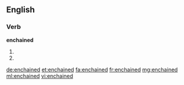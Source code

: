 ==English==

===Verb===
'''enchained'''

# {{simple past of|enchain}}
# {{past participle of|enchain}}

[[de:enchained]]
[[et:enchained]]
[[fa:enchained]]
[[fr:enchained]]
[[mg:enchained]]
[[ml:enchained]]
[[vi:enchained]]